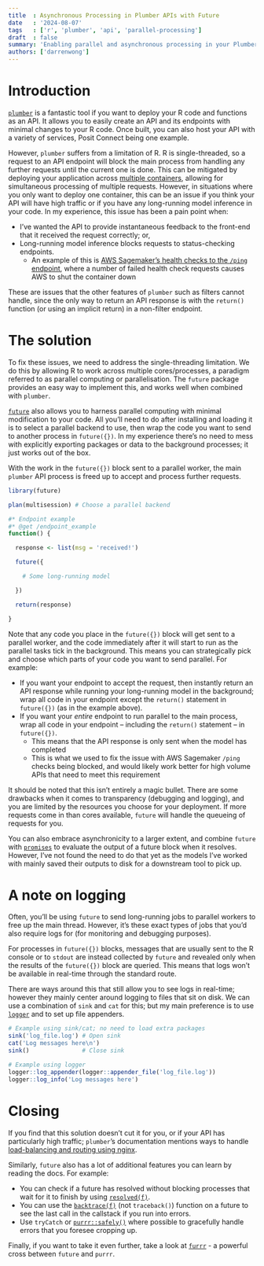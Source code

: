 ```yaml
---
title  : Asynchronous Processing in Plumber APIs with Future
date   : '2024-08-07'
tags   : ['r', 'plumber', 'api', 'parallel-processing']
draft  : false
summary: 'Enabling parallel and asynchronous processing in your Plumber APIs using the future package'
authors: ['darrenwong']
---
```


# Introduction
[`plumber`](https://www.rplumber.io/) is a fantastic tool if you want to deploy your R code and functions as an API. It allows you to easily create an API and its endpoints with minimal changes to your R code. Once built, you can also host your API with a variety of services, Posit Connect being one example.

However, `plumber` suffers from a limitation of R. R is single-threaded, so a request to an API endpoint will block the main process from handling any further requests until the current one is done. This can be mitigated by deploying your application across [multiple containers](https://www.rplumber.io/articles/hosting.html#docker-advanced), allowing for simultaneous processing of multiple requests. However, in situations where you only want to deploy one container, this can be an issue if you think your API will have high traffic or if you have any long-running model inference in your code. In my experience, this issue has been a pain point when:

-	I’ve wanted the API to provide instantaneous feedback to the front-end that it received the request correctly; or,
-	Long-running model inference blocks requests to status-checking endpoints.
    -	An example of this is [AWS Sagemaker’s health checks to the `/ping` endpoint](https://docs.aws.amazon.com/sagemaker/latest/dg/your-algorithms-inference-code.html#your-algorithms-inference-algo-ping-requests), where a number of failed health check requests causes AWS to shut the container down

These are issues that the other features of `plumber` such as filters cannot handle, since the only way to return an API response is with the `return()` function (or using an implicit return) in a non-filter endpoint.

# The solution
To fix these issues, we need to address the single-threading limitation. We do this by allowing R to work across multiple cores/processes, a paradigm referred to as parallel computing or parallelisation. The `future` package provides an easy way to implement this, and works well when combined with `plumber`. 

[`future`](https://future.futureverse.org/) also allows you to harness parallel computing with minimal modification to your code. All you’ll need to do after installing and loading it is to select a parallel backend to use, then wrap the code you want to send to another process in `future({})`. In my experience there’s no need to mess with explicitly exporting packages or data to the background processes; it just works out of the box. 

With the work in the `future({})` block sent to a parallel worker, the main `plumber` API process is freed up to accept and process further requests.

```r:plumber.R
library(future)

plan(multisession) # Choose a parallel backend

#* Endpoint example
#* @get /endpoint_example
function() {

  response <- list(msg = 'received!')

  future({

    # Some long-running model

  })

  return(response)

}
```

Note that any code you place in the `future({})` block will get sent to a parallel worker, and the code immediately after it will start to run as the parallel tasks tick in the background. This means you can strategically pick and choose which parts of your code you want to send parallel. For example:

-	If you want your endpoint to accept the request, then instantly return an API response while running your long-running model in the background; wrap all code in your endpoint except the `return()` statement in `future({})` (as in the example above).
-	If you want your *entire* endpoint to run parallel to the main process, wrap all code in your endpoint – including the `return()` statement – in `future({})`.
    -	This means that the API response is only sent when the model has completed
    -	This is what we used to fix the issue with AWS Sagemaker `/ping` checks being blocked, and would likely work better for high volume APIs that need to meet this requirement

It should be noted that this isn’t entirely a magic bullet. There are some drawbacks when it comes to transparency (debugging and logging), and you are limited by the resources you choose for your deployment. If more requests come in than cores available, `future` will handle the queueing of requests for you.

You can also embrace asynchronicity to a larger extent, and combine `future` with [`promises`](https://rstudio.github.io/promises/articles/promises_02_intro.html) to evaluate the output of a future block when it resolves. However, I’ve not found the need to do that yet as the models I’ve worked with mainly saved their outputs to disk for a downstream tool to pick up.

# A note on logging

Often, you’ll be using `future` to send long-running jobs to parallel workers to free up the main thread. However, it’s these exact types of jobs that you’d also require logs for (for monitoring and debugging purposes).

For processes in `future({})` blocks, messages that are usually sent to the R console or to `stdout` are instead collected by `future` and revealed only when the results of the `future({})` block are queried. This means that logs won’t be available in real-time through the standard route.

There are ways around this that still allow you to see logs in real-time; however they mainly center around logging to files that sit on disk. We can use a combination of `sink` and `cat` for this; but my main preference is to use [`logger`](https://daroczig.github.io/logger/) and to set up file appenders.

```r
# Example using sink/cat; no need to load extra packages
sink('log_file.log') # Open sink
cat('Log messages here\n')
sink()               # Close sink

# Example using logger
logger::log_appender(logger::appender_file('log_file.log'))
logger::log_info('Log messages here')
```
# Closing

If you find that this solution doesn’t cut it for you, or if your API has particularly high traffic; `plumber`’s documentation mentions ways to handle [load-balancing and routing using nginx](https://www.rplumber.io/articles/hosting.html#multiple-applications-on-one-port).

Similarly, `future` also has a lot of additional features you can learn by reading the docs. For example:
-	You can check if a future has resolved without blocking processes that wait for it to finish by using [`resolved(f)`](https://future.futureverse.org/reference/resolved.html).
-	You can use the [`backtrace(f)`](https://future.futureverse.org/reference/backtrace.html?q=backtrace) (not `traceback()`) function on a future to see the last call in the callstack if you run into errors.
-	Use `tryCatch` or [`purrr::safely()`](https://purrr.tidyverse.org/reference/safely.html) where possible to gracefully handle errors that you foresee cropping up.

Finally, if you want to take it even further, take a look at [`furrr`](https://furrr.futureverse.org/) - a powerful cross between `future` and `purrr`.